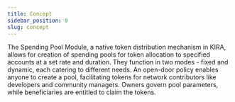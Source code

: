 ```yaml
---
title: Concept
sidebar_position: 0
slug: concept
---
```





The Spending Pool Module, a native token distribution mechanism in KIRA, allows for creation of spending pools for token allocation to specified accounts at a set rate and duration. They function in two modes - fixed and dynamic, each catering to different needs. An open-door policy enables anyone to create a pool, facilitating tokens for network contributors like developers and community managers. Owners govern pool parameters, while beneficiaries are entitled to claim the tokens.

